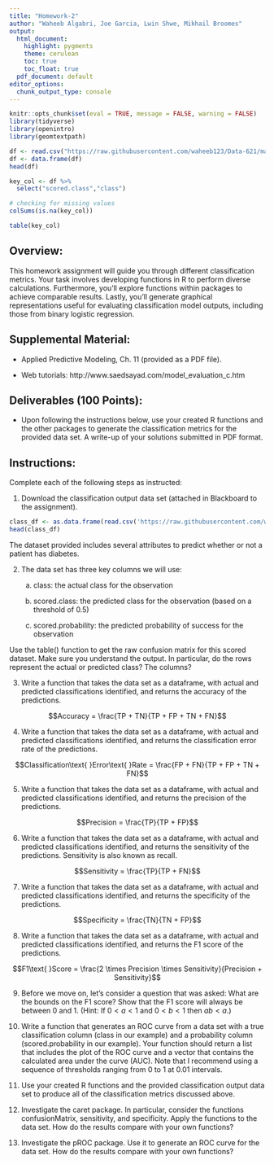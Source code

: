 ```yaml
---
title: "Homework-2"
author: "Waheeb Algabri, Joe Garcia, Lwin Shwe, Mikhail Broomes"
output:
  html_document:
    highlight: pygments
    theme: cerulean
    toc: true
    toc_float: true
  pdf_document: default
editor_options: 
  chunk_output_type: console
---
```


```r
knitr::opts_chunk$set(eval = TRUE, message = FALSE, warning = FALSE)
library(tidyverse)
library(openintro)
library(geomtextpath)
```


```r
df <- read.csv("https://raw.githubusercontent.com/waheeb123/Data-621/main/Homeworks/Homework-2/classification-output-data.csv")
df <- data.frame(df)
head(df)
```

```r
key_col <- df %>% 
  select("scored.class","class")

# checking for missing values 
colSums(is.na(key_col))
```

```r
table(key_col)
```

## Overview:

This homework assignment will guide you through different classification metrics. Your task involves developing functions in R to perform diverse calculations. Furthermore, you'll explore functions within packages to achieve comparable results. Lastly, you'll generate graphical representations useful for evaluating classification model outputs, including those from binary logistic regression.

## Supplemental Material:

* Applied Predictive Modeling, Ch. 11 (provided as a PDF file).

* Web tutorials: http://www.saedsayad.com/model_evaluation_c.htm

## Deliverables (100 Points):

* Upon following the instructions below, use your created R functions and the other packages to generate the classification metrics for the provided data set. A write-up of your solutions submitted in PDF format.

## Instructions:

Complete each of the following steps as instructed:

1. Download the classification output data set (attached in Blackboard to the assignment).

```r
class_df <- as.data.frame(read.csv('https://raw.githubusercontent.com/waheeb123/Data-621/main/Homeworks/Homework-2/classification-output-data.csv'))
head(class_df)
```

The dataset provided includes several attributes to predict whether or not a patient has diabetes. 

2. The data set has three key columns we will use:

    a. class: the actual class for the observation

    b. scored.class: the predicted class for the observation (based on a threshold of $0.5$)

    c. scored.probability: the predicted probability of success for the observation

Use the table() function to get the raw confusion matrix for this scored dataset. Make sure you understand the output. In particular, do the rows represent the actual or predicted class? The columns?

3. Write a function that takes the data set as a dataframe, with actual and predicted classifications identified, and returns the accuracy of the predictions.

$$Accuracy = \frac{TP + TN}{TP + FP + TN + FN}$$


4. Write a function that takes the data set as a dataframe, with actual and predicted classifications identified, and returns the classification error rate of the predictions.

$$Classification\text{ }Error\text{ }Rate = \frac{FP + FN}{TP + FP + TN + FN}$$

5. Write a function that takes the data set as a dataframe, with actual and predicted classifications identified, and returns the precision of the predictions.

$$Precision = \frac{TP}{TP + FP}$$


6. Write a function that takes the data set as a dataframe, with actual and predicted classifications identified, and returns the sensitivity of the predictions. Sensitivity is also known as recall.

$$Sensitivity = \frac{TP}{TP + FN}$$

7. Write a function that takes the data set as a dataframe, with actual and predicted classifications identified, and returns the specificity of the predictions.

$$Specificity = \frac{TN}{TN + FP}$$


8. Write a function that takes the data set as a dataframe, with actual and predicted classifications identified, and returns the F1 score of the predictions.

$$F1\text{ }Score = \frac{2 \times Precision \times Sensitivity}{Precision + Sensitivity}$$


9. Before we move on, let’s consider a question that was asked: What are the bounds on the F1 score? Show that the F1 score will always be between $0$ and $1$. (Hint: If $0 < a < 1$ and $0 < b < 1$ then $ab < a$.)


10. Write a function that generates an ROC curve from a data set with a true classification column (class in our example) and a probability column (scored.probability in our example). Your function should return a list that includes the plot of the ROC curve and a vector that contains the calculated area under the curve (AUC). Note that I recommend using a sequence of thresholds ranging from 0 to 1 at 0.01 intervals.


11. Use your created R functions and the provided classification output data set to produce all of the classification metrics discussed above.


12. Investigate the caret package. In particular, consider the functions confusionMatrix, sensitivity, and specificity. Apply the functions to the data set. How do the results compare with your own functions?


13. Investigate the pROC package. Use it to generate an ROC curve for the data set. How do the results compare with your own functions?
